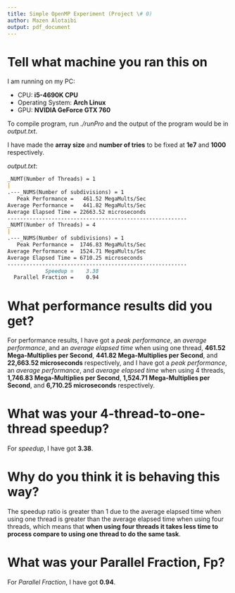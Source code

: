 ```yaml
---
title: Simple OpenMP Experiment (Project \# 0)
author: Mazen Alotaibi
output: pdf_document
---
```


# Tell what machine you ran this on
I am running on my PC:

* CPU: **i5-4690K CPU**
* Operating System: **Arch Linux**
* GPU: **NVIDIA GeForce GTX 760**

To compile program, run *./runPro* and the output of the program would be in *output.txt*.

I have made the **array size** and **number of tries** to be fixed at **1e7** and **1000** respectively.

*output.txt*:

```markdown
_NUMT(Number of Threads) = 1
|
.---_NUMS(Number of subdivisions) = 1
   Peak Performance =   461.52 MegaMults/Sec
Average Performance =   441.82 MegaMults/Sec
Average Elapsed Time = 22663.52 microseconds
---------------------------------------------------------
_NUMT(Number of Threads) = 4
|
.---_NUMS(Number of subdivisions) = 1
   Peak Performance =  1746.83 MegaMults/Sec
Average Performance =  1524.71 MegaMults/Sec
Average Elapsed Time = 6710.25 microseconds
---------------------------------------------------------
            Speedup =    3.38
  Parallel Fraction =    0.94
```
# What performance results did you get?
For performance results, I have got a *peak performance*, an *average performance*, and an *average elapsed time*  when using one thread, **461.52 Mega-Multiplies per Second**, **441.82 Mega-Multiplies per Second**, and **22,663.52 microseconds** respectively, and I have got a *peak performance*, an *average performance*, and *average elapsed time* when using 4 threads, **1,746.83 Mega-Multiplies per Second**, **1,524.71 Mega-Multiplies per Second**, and **6,710.25 microseconds** respectively.

# What was your 4-thread-to-one-thread speedup?
For *speedup*, I have got **3.38**.

# Why do you think it is behaving this way?
The speedup ratio is greater than 1 due to the average elapsed time when using one thread is greater than the average elapsed time when using four threads, which means that **when using four threads it takes less time to process compare to using one thread to do the same task**.

# What was your Parallel Fraction, Fp?
For *Parallel Fraction*, I have got **0.94**.

